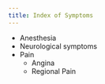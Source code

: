```yaml
---
title: Index of Symptoms
---
```


- Anesthesia
- Neurological symptoms
- Pain
    - Angina
    - Regional Pain